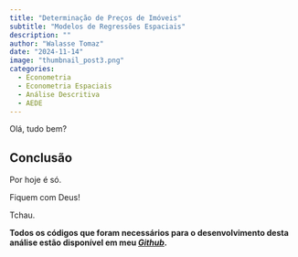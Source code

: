 ```yaml
---
title: "Determinação de Preços de Imóveis"
subtitle: "Modelos de Regressões Espaciais"
description: ""
author: "Walasse Tomaz"
date: "2024-11-14"
image: "thumbnail_post3.png"
categories:
  - Econometria
  - Econometria Espaciais
  - Análise Descritiva
  - AEDE
---
```


Olá, tudo bem?



## **Conclusão**

Por hoje é só.

Fiquem com Deus!

Tchau.

**Todos os códigos que foram necessários para o desenvolvimento desta análise estão disponível em meu [_Github_]().**